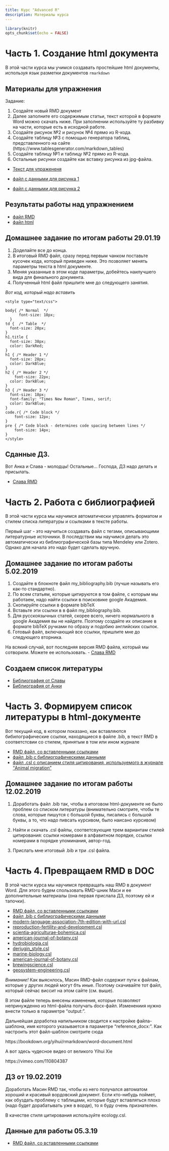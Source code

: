 ```yaml
---
title: Курс "Advanced R"
description: Материалы курса 
---
```

 

```r
library(knitr)
opts_chunk$set(echo = FALSE)
```



# **Часть 1.** Создание html документа 

В этой части курса мы учимся создавать простейшие html документы, используя язык разметки документов `rmarkdown`

## Материалы для упражнения
Задание:

1. Создайте новый RMD документ
2. Далее заполните его содержимым статьи, текст которой в формате Word можно скачать ниже. При заполнении используйте ту разбивку на части, которые есть в исходной работе.
3. Создайте рисунок №2 и рисунок №4 прямо из R-кода.
4. Создайте таблицу №3 с помощью генератора таблиц, представленного на сайте (https://www.tablesgenerator.com/markdown_tables)
5. Создайте таблицу №1 и таблицу №2 прямо из R-кода.
6. Остальные рисунки создайте как вставку рисунка из jpg-файла.


- [Текст для упражененя](Advanced_R/Exercises/Khaitov_et_al_Derjugin.docx)

- [файл с данными для рисунка 1](Advanced_R/Exercises/data/myt_all.csv)
- [файл с данными для рисунка 2](Advanced_R/Exercises/data/myt_Z0_all_full.csv)

## Результаты работы над упражнением

- [файл RMD](My_html_project/Khaitov_et_al.Rmd)
- [файл html](My_html_project/Khaitov_et_al.html)

## Домашнее задание по итогам работы 29.01.19

1. Доделайте все до конца.
2. В итоговый RMD файл, сразу перед первым чанком поставьте кусочек кода, который приведен ниже. Это  позволяет менять параметры текста в html документе. 
3. Меняя указанные в этом коде параметры, добейтесь наилучшего вида для финального документа.
4. Полученный html файл пришлите мне до следующего занятия.

*Вот код, который надо вставить*

```
<style type="text/css">

body{ /* Normal  */
      font-size: 18px;
  }
td {  /* Table  */
  font-size: 20px;
}
h1.title {
  font-size: 38px;
  color: DarkRed;
}
h1 { /* Header 1 */
  font-size: 28px;
  color: DarkBlue;
}
h2 { /* Header 2 */
    font-size: 22px;
  color: DarkBlue;
}
h3 { /* Header 3 */
  font-size: 18px;
  font-family: "Times New Roman", Times, serif;
  color: DarkBlue;
}
code.r{ /* Code block */
    font-size: 12px;
}
pre { /* Code block - determines code spacing between lines */
    font-size: 14px;
}
</style>

```
## Сданные ДЗ.
Вот Анка и Слава - молодцы! Остальные... Господа, ДЗ надо делать и присылать.

- [Слава RMD](My_html_project/Slava.Rmd)

# **Часть 2.** Работа с библиографией
В этой части курса мы научимся автоматически управлять форматом и стилем списка литературы и ссылками в тексте работы. 

Первый шаг - это научиться создавать файл с тегами, описывающими литературные источники. В последствии мы научимся делать это автоматически из библиографической базы типа Mendeley или Zotero. Однако для начала это надо будет сделать вручную. 

## Домашнее задание по итогам работы 5.02.2019

1. Создайте в блокноте файл my_bibliography.bib (лучше называть его как-то стандартно).
2. По всем статьям, которые цитируются в том файле, с которым мы работаем, надо найти ссылки в поисковике google Академия. 
3. Скопируйте ссылки в формате bibTeX
4. Вставьте эти ссылки в в файл  my_bibliography.bib.
5. Для русскоязычных статей, скорее всего, ничего нормального в google Академия вы не найдете. Поэтому создайте их описание в формате bibTeX ручками по образу и подобию английских ссылок.
6. Готовый файл, включающий все ссылки, пришлите мне до следующего вторника. 

На всякий случай, вот последняя версия RMD файла, который мы сотворили. Можете ее использовать.
- [Слава RMD](My_html_project/Slava.Rmd)

## Создаем список литературы

- [Библиография от Славы](My_html_project/litlist_forcopy.txt)
- [Библиография от Анки](My_html_project/my_bibliography.bib)

# **Часть 3.** Формируем список литературы в html-документе

Вот текущий код, в котором показано, как вставляются бибилографические ссылки, находящиеся в файле .bib, в текст RMD в соответстсвии со стилем, принятым в том или ином журнале

- [RMD файл, со вставленными ссылками](My_html_project/Slava.Rmd)
- [файл .bib с библиографическими данными](My_html_project/my_bibliography.bib)
- [файл .csl c описанием стиля цитирования, используемого в журнале "Animal migration" ](animal-migration.csl)

## Домашнее задание по итогам работы 12.02.2019

1. Доработать файл .bib так, чтобы в итоговом html-документе не было проблем со списком литературы (внимательно смотрите, чтобы те слова, которые пишутся с большой буквы, писались с большой буквы, а то, что надо пивсать курсивом, было наисано курсивом)

2. Найти и скачать .csl файлы, соответсвующие трем вариантам стилей цитирования: ссылки номерами в алфавитном порядке, ссылки номерами в порядке упоминания, автор-год.

3. Прислать мне итоговый .bib и три .csl файла.


# **Часть 4.** Превращаем RMD в DOC
В этой части курса мы научимся превращать наш RMD в документ Word. Для этого будем спользовать RMD-шник Маси  и ее дополнительные материалы (она первая прислала ДЗ, поэтому ей и тапочки).

- [RMD файл, со вставленными ссылками](My_html_project/Masia.Rmd)
- [файл .bib с библиографическими данными](My_html_project/bibliography.bib)
- [modern-language-association-7th-edition-with-url.csl](My_html_project/modern-language-association-7th-edition-with-url.csl)
- [reproduction-fertility-and-development.csl](My_html_project/reproduction-fertility-and-development.csl)
- [scientia-agriculturae-bohemica.csl](My_html_project/scientia-agriculturae-bohemica.csl)
- [american-journal-of-botany.csl](My_html_project/american-journal-of-botany.csl)
- [hydrobiologia.csl](My_html_project/hydrobiologia.csl)
- [derjugin_style.csl](My_html_project/derjugin_style.csl)
- [marine-biology.csl](My_html_project/marine-biology.csl)
- [american-journal-of-botany.csl](My_html_project/american-journal-of-botany.csl)
- [brewingscience.csl](My_html_project/brewingscience.csl)
- [geosystem-engineering.csl](My_html_project/geosystem-engineering.csl)

*Внимание!* Как выяснлось, Масин RMD-файл содержит пути к файлам, которые у других людей могут бть иные. Поэтому скачивайте тот файл, который сейчас виссит на этом сайте (см. выше).

В этом файле теперь внесены изменения, которые позволяют непринужденно из html-файла получать docx-файл. Изменениия нужно внести только в параметре "output:".

Дальнейшая доработка напильником сводится к настройке файла-шаблона, имя которого указывается в параметре "reference_docx:". Как настроить этот файл-шаблон смотрите сюда

https://bookdown.org/yihui/rmarkdown/word-document.html

А вот здесь чудесное видео от великого Yihui Xie

https://vimeo.com/110804387




## ДЗ от 19.02.2019

Доработать Масин RMD так, чтобы из него получался автоматом хороший и красивый вордовский документ. Если кто-нибудь поймет, как обуздать проблему с таблицами, которые будут вставляться плохо (надо будет дорабатывать уже в ворде), то я буду очень признателен.

В качестве стиля цитирования используйте ecology.csl.


## Данные для работы 05.3.19

- [RMD файл, со вставленными ссылками](My_html_project/Masia.Rmd)





